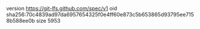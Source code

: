 version https://git-lfs.github.com/spec/v1
oid sha256:70c4839ad97da6957654325f0e4ff60e873c5b653865d93795ee7158b588ee0b
size 5953
